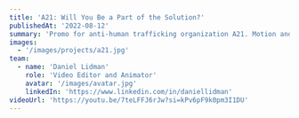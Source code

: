 ---
title: 'A21: Will You Be a Part of the Solution?'
publishedAt: '2022-08-12'
summary: 'Promo for anti-human trafficking organization A21. Motion and edit.'
images:
  - '/images/projects/a21.jpg'
team:
  - name: 'Daniel Lidman'
    role: 'Video Editor and Animator'
    avatar: '/images/avatar.jpg'
    linkedIn: 'https://www.linkedin.com/in/daniellidman'
videoUrl: 'https://youtu.be/7teLFFJ6rJw?si=kPv6pF9k0pm3I1DU'
---
